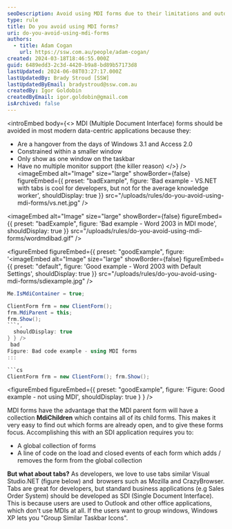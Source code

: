 ```yaml
---
seoDescription: Avoid using MDI forms due to their limitations and outdated design, instead opting for SDI applications that provide a more intuitive and modern user experience.
type: rule
title: Do you avoid using MDI forms?
uri: do-you-avoid-using-mdi-forms
authors:
  - title: Adam Cogan
    url: https://ssw.com.au/people/adam-cogan/
created: 2024-03-18T18:46:55.000Z
guid: 6489edd3-2c3d-4420-b9a8-bd89b57173d8
lastUpdated: 2024-06-08T03:27:17.000Z
lastUpdatedBy: Brady Stroud [SSW]
lastUpdatedByEmail: bradystroud@ssw.com.au
createdBy: Igor Goldobin
createdByEmail: igor.goldobin@gmail.com
isArchived: false
---
```


<introEmbed
  body={<>
MDI (Multiple Document Interface) forms should be avoided in most modern data-centric applications because they:

- Are a hangover from the days of Windows 3.1 and Access 2.0
- Constrained within a smaller window
- Only show as one window on the taskbar
- Have no multiple monitor support (the killer reason)
  </>}
/>
<imageEmbed
  alt="Image"
  size="large"
  showBorder={false}
  figureEmbed={{
    preset: "badExample",
    figure: 'Bad example - VS.NET with tabs is cool for developers, but not for the average knowledge worker',
    shouldDisplay: true
  }}
  src="/uploads/rules/do-you-avoid-using-mdi-forms/vs.net.jpg"
/>

<imageEmbed
  alt="Image"
  size="large"
  showBorder={false}
  figureEmbed={{
    preset: "badExample",
    figure: 'Bad example - Word 2003 in MDI mode',
    shouldDisplay: true
  }}
  src="/uploads/rules/do-you-avoid-using-mdi-forms/wordmdibad.gif"
/>

<figureEmbed figureEmbed={{
  preset: "goodExample",
  figure: '<imageEmbed
  alt="Image"
  size="large"
  showBorder={false}
  figureEmbed={{
    preset: "default",
    figure: \'Good example - Word 2003 with Default Settings\',
    shouldDisplay: true
  }}
  src="/uploads/rules/do-you-avoid-using-mdi-forms/sdiexample.jpg"
/>

```cs
Me.IsMdiContainer = true;

ClientForm frm = new ClientForm();
frm.MdiParent = this;
frm.Show();
```',
  shouldDisplay: true
} } />
 bad
Figure: Bad code example - using MDI forms
:::

```cs
ClientForm frm = new ClientForm(); frm.Show();
```

<figureEmbed figureEmbed={{
  preset: "goodExample",
  figure: 'Figure: Good example - not using MDI',
  shouldDisplay: true
} } />


MDI forms have the advantage that the MDI parent form will have a collection **MdiChildren** which contains all of its child forms. This makes it very easy to find out which forms are already open, and to give these forms focus. Accomplishing this with an SDI application requires you to:

- A global collection of forms
- A line of code on the load and closed events of each form which adds / removes the form from the global collection

**But what about tabs?**
As developers, we love to use tabs similar Visual Studio.NET (figure below) and  browsers such as Mozilla and CrazyBrowser. Tabs are great for developers, but standard business applications (e.g Sales Order System) should be developed as SDI (Single Document Interface). This is because users are used to Outlook and other office applications, which don't use MDIs at all. If the users want to group windows, Windows XP lets you "Group Similar Taskbar Icons".
